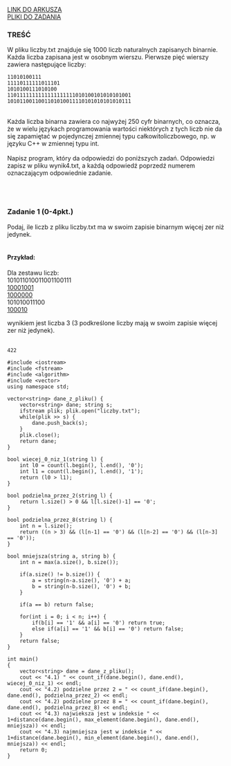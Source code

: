 
<div className="box_link"><a className="link  link_materials" target="_blank" href="https://cke.gov.pl/images/_EGZAMIN_MATURALNY_OD_2015/Arkusze_egzaminacyjne/2015/formula_od_2015/MIN-R2_1P-152.pdf">LINK DO ARKUSZA</a>
<br/>
<a className="link  link_materials" href="https://cke.gov.pl/images/_EGZAMIN_MATURALNY_OD_2015/Arkusze_egzaminacyjne/2015/formula_od_2015/Dane_PR2.zip"> PLIKI DO ZADANIA</a>
<br/>
</div>

### TREŚĆ
W pliku liczby.txt znajduje się 1000 liczb naturalnych zapisanych binarnie. Każda
liczba zapisana jest w osobnym wierszu. Pierwsze pięć wierszy zawiera następujące liczby:<br/>

```
11010100111
11110111111011101
1010100111010100
1101111111111111111111010100101010101001
1010110011001101010011110101010101010111
```
<br/>
Każda liczba binarna zawiera co najwyżej <span className="bold">250 cyfr binarnych</span>, co oznacza, że w wielu
językach programowania wartości niektórych z tych liczb nie da się zapamiętać
w pojedynczej zmiennej typu całkowitoliczbowego, np. w języku C++ w zmiennej typu
int.<br/><br/>
<span className="bold">Napisz program</span>, który da odpowiedzi do poniższych zadań. Odpowiedzi zapisz w pliku
wynik4.txt, a każdą odpowiedź poprzedź numerem oznaczającym odpowiednie zadanie. 


<br/><br/>

### Zadanie 1   (0-4pkt.)
Podaj, ile liczb z pliku liczby.txt ma w swoim zapisie binarnym więcej zer niż jedynek.<br/><br/>
#### Przykład: 
Dla zestawu liczb:<br/>
101011010011001100111<br/>
<u>10001001</u><br/>
<u>1000000</u><br/>
101010011100<br/>
<u>100010</u><br/>

wynikiem jest liczba 3 (3 podkreślone liczby mają w swoim zapisie więcej
 zer niż jedynek). 
<br/><br/>

<Dropdown title="ODPOWIEDŹ">

```
422 
```
</Dropdown>

<Dropdown title="PRZYKŁADOWE ROZWIĄZANIE">
</Dropdown>

<Dropdown title="PRZYKŁADOWE ROZWIĄZANIE - C++">

```
#include <iostream>
#include <fstream>
#include <algorithm>
#include <vector>
using namespace std;

vector<string> dane_z_pliku() {
    vector<string> dane; string s;
    ifstream plik; plik.open("liczby.txt");
    while(plik >> s) {
        dane.push_back(s);
    }
    plik.close();
    return dane;
}

bool wiecej_0_niz_1(string l) {
    int l0 = count(l.begin(), l.end(), '0');
    int l1 = count(l.begin(), l.end(), '1');
    return (l0 > l1);
}

bool podzielna_przez_2(string l) {
    return l.size() > 0 && l[l.size()-1] == '0';
}

bool podzielna_przez_8(string l) {
    int n = l.size();
    return ((n > 3) && (l[n-1] == '0') && (l[n-2] == '0') && (l[n-3] == '0'));
}

bool mniejsza(string a, string b) {
    int n = max(a.size(), b.size());

    if(a.size() != b.size()) {
        a = string(n-a.size(), '0') + a;
        b = string(n-b.size(), '0') + b;
    }

    if(a == b) return false;

    for(int i = 0; i < n; i++) {
        if(b[i] == '1' && a[i] == '0') return true;
        else if(a[i] == '1' && b[i] == '0') return false;
    }
    return false;
}

int main()
{
    vector<string> dane = dane_z_pliku();
    cout << "4.1) " << count_if(dane.begin(), dane.end(), wiecej_0_niz_1) << endl;
    cout << "4.2) podzielne przez 2 = " << count_if(dane.begin(), dane.end(), podzielna_przez_2) << endl;
    cout << "4.2) podzielne przez 8 = " << count_if(dane.begin(), dane.end(), podzielna_przez_8) << endl;
    cout << "4.3) najwieksza jest w indeksie " << 1+distance(dane.begin(), max_element(dane.begin(), dane.end(), mniejsza)) << endl;
    cout << "4.3) najmniejsza jest w indeksie " << 1+distance(dane.begin(), min_element(dane.begin(), dane.end(), mniejsza)) << endl;
    return 0;
}
```
</Dropdown>

